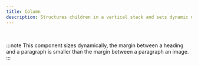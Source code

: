 ```yaml
---
title: Column
description: Structures children in a vertical stack and sets dynamic margins between them.
---
```



<br />

:::note
This component sizes dynamically, the margin between a heading and a paragraph is smaller than the margin between a paragraph an image.
:::

<DecorativeField structure="column" />
